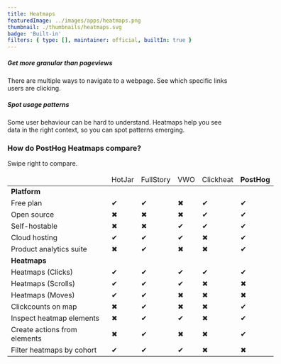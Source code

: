 ```yaml
---
title: Heatmaps
featuredImage: ../images/apps/heatmaps.png
thumbnail: ./thumbnails/heatmaps.svg
badge: 'Built-in'
filters: { type: [], maintainer: official, builtIn: true }
---
```


<Section
    divider={false}
    title="See what's clicking with users. Heatmaps show what captures users' attention by overlaying click-counts in your product."
    size="full"
    cols={2}
>
    <div>
        <h5>Get more granular than pageviews</h5>
        <p>There are multiple ways to navigate to a webpage. See which specific links users are clicking.</p>
    </div>
    <div>
        <h5>Spot usage patterns</h5>
        <p>
            Some user behaviour can be hard to understand. Heatmaps help you see data in the right context, so you can
            spot patterns emerging.
        </p>
    </div>
</Section>

### How do PostHog Heatmaps compare?

<p className="sm:hidden text-sm">Swipe right to compare.</p>

<div className="overflow-x-auto -mx-5 px-5">
<table className="w-full mt-4" style="min-width: 600px;">
    <thead>
        <tr>
            <td className="w-3/12"></td>
            <td className="w-2/12 text-center">HotJar</td>
            <td className="w-2/12 text-center">FullStory</td>
            <td className="w-2/12 text-center">VWO</td>
            <td className="w-2/12 text-center">Clickheat</td>
            <td className="w-2/12 text-center bg-gray-accent bg-opacity-50"><strong>PostHog</strong></td>
        </tr>
    </thead>
    <tbody>
        <tr>
            <td><strong>Platform</strong></td>
            <td></td>
            <td></td>
            <td></td>
            <td></td>
            <td className="bg-gray-accent bg-opacity-50">&nbsp;</td>
        </tr>
        <tr>
            <td>Free plan</td>
            <td className="text-center"><span className="text-green text-lg">✔</span></td>
            <td className="text-center"><span className="text-green text-lg">✔</span></td>
            <td className="text-center"><span className="text-red text-lg">✖</span></td>
            <td className="text-center"><span className="text-green text-lg">✔</span></td>
            <td className="bg-gray-accent bg-opacity-50 text-center"><span className="text-green text-lg">✔</span></td>
        </tr>
        <tr>
            <td>Open source</td>
            <td className="text-center"><span className="text-red text-lg">✖</span></td>
            <td className="text-center"><span className="text-red text-lg">✖</span></td>
            <td className="text-center"><span className="text-red text-lg">✖</span></td>
            <td className="text-center"><span className="text-green text-lg">✔</span></td>
            <td className="bg-gray-accent bg-opacity-50 text-center"><span className="text-green text-lg">✔</span></td>
        </tr>
        <tr>
            <td>Self-hostable</td>
            <td className="text-center"><span className="text-red text-lg">✖</span></td>
            <td className="text-center"><span className="text-red text-lg">✖</span></td>
            <td className="text-center"><span className="text-green text-lg">✔</span></td>
            <td className="text-center"><span className="text-green text-lg">✔</span></td>
            <td className="bg-gray-accent bg-opacity-50 text-center"><span className="text-green text-lg">✔</span></td>
        </tr>
        <tr>
            <td>Cloud hosting</td>
            <td className="text-center"><span className="text-green text-lg">✔</span></td>
            <td className="text-center"><span className="text-green text-lg">✔</span></td>
            <td className="text-center"><span className="text-green text-lg">✔</span></td>
            <td className="text-center"><span className="text-red text-lg">✖</span></td>
            <td className="bg-gray-accent bg-opacity-50 text-center"><span className="text-green text-lg">✔</span></td>
        </tr>
        <tr>
            <td>Product analytics suite</td>
            <td className="text-center"><span className="text-red text-lg">✖</span></td>
            <td className="text-center"><span className="text-green text-lg">✔</span></td>
            <td className="text-center"><span className="text-red text-lg">✖</span></td>
            <td className="text-center"><span className="text-red text-lg">✖</span></td>
            <td className="bg-gray-accent bg-opacity-50 text-center"><span className="text-green text-lg">✔</span></td>
        </tr>
        <tr>
            <td><strong>Heatmaps</strong></td>
            <td></td>
            <td></td>
            <td></td>
            <td></td>
            <td className="bg-gray-accent bg-opacity-50">&nbsp;</td>
        </tr>
        <tr>
            <td>Heatmaps (Clicks)</td>
            <td className="text-center"><span className="text-green text-lg">✔</span></td>
            <td className="text-center"><span className="text-green text-lg">✔</span></td>
            <td className="text-center"><span className="text-green text-lg">✔</span></td>
            <td className="text-center"><span className="text-green text-lg">✔</span></td>
            <td className="bg-gray-accent bg-opacity-50 text-center"><span className="text-green text-lg">✔</span></td>
        </tr>
        <tr>
            <td>Heatmaps (Scrolls)</td>
            <td className="text-center"><span className="text-green text-lg">✔</span></td>
            <td className="text-center"><span className="text-green text-lg">✔</span></td>
            <td className="text-center"><span className="text-green text-lg">✔</span></td>
            <td className="text-center"><span className="text-red text-lg">✖</span></td>
            <td className="bg-gray-accent bg-opacity-50 text-center"><span className="text-red text-lg">✖</span></td>
        </tr>
        <tr>
            <td>Heatmaps (Moves)</td>
            <td className="text-center"><span className="text-green text-lg">✔</span></td>
            <td className="text-center"><span className="text-green text-lg">✔</span></td>
            <td className="text-center"><span className="text-red text-lg">✖</span></td>
            <td className="text-center"><span className="text-red text-lg">✖</span></td>
            <td className="bg-gray-accent bg-opacity-50 text-center"><span className="text-red text-lg">✖</span></td>
        </tr>
        <tr>
            <td>Clickcounts on map</td>
            <td className="text-center"><span className="text-red text-lg">✖</span></td>
            <td className="text-center"><span className="text-green text-lg">✔</span></td>
            <td className="text-center"><span className="text-red text-lg">✖</span></td>
            <td className="text-center"><span className="text-red text-lg">✖</span></td>
            <td className="bg-gray-accent bg-opacity-50 text-center"><span className="text-green text-lg">✔</span></td>
        </tr>
        <tr>
            <td>Inspect heatmap elements</td>
            <td className="text-center"><span className="text-red text-lg">✖</span></td>
            <td className="text-center"><span className="text-green text-lg">✔</span></td>
            <td className="text-center"><span className="text-green text-lg">✔</span></td>
            <td className="text-center"><span className="text-red text-lg">✖</span></td>
            <td className="bg-gray-accent bg-opacity-50 text-center"><span className="text-green text-lg">✔</span></td>
        </tr>
        <tr>
            <td>Create actions from elements</td>
            <td className="text-center"><span className="text-red text-lg">✖</span></td>
            <td className="text-center"><span className="text-green text-lg">✔</span></td>
            <td className="text-center"><span className="text-red text-lg">✖</span></td>
            <td className="text-center"><span className="text-red text-lg">✖</span></td>
            <td className="bg-gray-accent bg-opacity-50 text-center"><span className="text-green text-lg">✔</span></td>
        </tr>
        <tr>
            <td>Filter heatmaps by cohort</td>
            <td className="text-center"><span className="text-green text-lg">✔</span></td>
            <td className="text-center"><span className="text-green text-lg">✔</span></td>
            <td className="text-center"><span className="text-green text-lg">✔</span></td>
            <td className="text-center"><span className="text-red text-lg">✖</span></td>
            <td className="bg-gray-accent bg-opacity-50 text-center"><span className="text-red text-lg">✖</span></td>
        </tr>
    </tbody>
</table>
</div>

<TutorialsSlider topic="heatmaps" />

<Section divider={false}>
    <Quote
        imageSource="/images/customers/andy.jpeg"
        size="md"
        name="Andy Su"
        title="Founder and CEO, Pry"
        quote={`“We saw a lot of people clicking the Docs link of our footer, for example. Spotting that with PostHog’s heatmap pushed us to put it in the main navigation. Things like that? It's why every data-driven company should be using a product like PostHog.”`}
    />
</Section>
